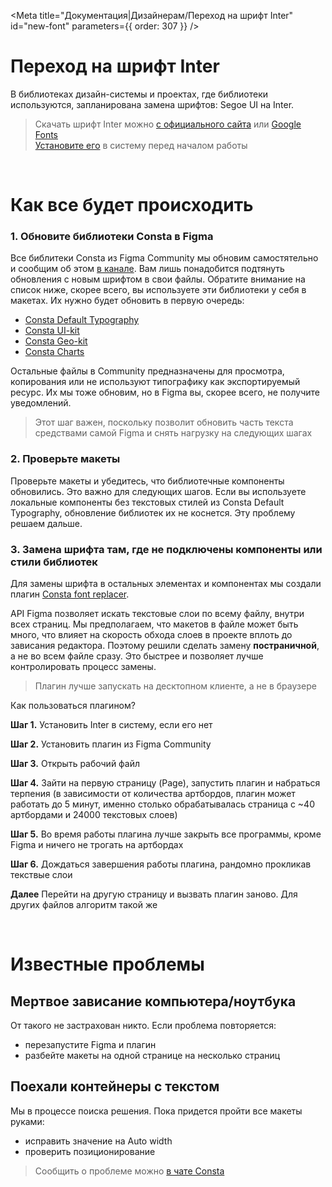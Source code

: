 
<Meta
  title="Документация|Дизайнерам/Переход на шрифт Inter"
  id="new-font"
  parameters={{ order: 307 }}
/>

# Переход на шрифт Inter

В библиотеках дизайн-системы и проектах, где библиотеки используются, запланирована замена шрифтов: Segoe UI на Inter.

> Скачать шрифт Inter можно [с официального сайта](https://rsms.me/inter/) или [Google Fonts](https://fonts.google.com/specimen/Inter?query=inter)  
> [Установите его](https://lifehacker.ru/kak-ustanovit-shrift-v-windows-i-macos) в систему перед началом работы

<br />

# Как все будет происходить

### 1. Обновите библиотеки Consta в Figma

Все библитеки Consta из Figma Community мы обновим самостятельно и сообщим об этом [в канале](https://t.me/consta_ui_releases). Вам лишь понадобится подтянуть обновления с новым шрифтом в свои файлы.
Обратите внимание на список ниже, скорее всего, вы используете эти библиотеки у себя в макетах. Их нужно будет обновить в первую очередь:

- [Consta Default Typography](https://www.figma.com/community/file/855746990421795518)
- [Consta UI-kit](https://www.figma.com/community/file/853774806786762374)
- [Consta Geo-kit](https://www.figma.com/community/file/1063113573061305628)
- [Consta Charts](https://www.figma.com/community/file/982611119114314434)

Остальные файлы в Community предназначены для просмотра, копирования или не используют типографику как экспортируемый ресурс. Их мы тоже обновим, но в Figma вы, скорее всего, не получите уведомлений.

> Этот шаг важен, поскольку позволит обновить часть текста средствами самой Figma и снять нагрузку на следующих шагах

### 2. Проверьте макеты

Проверьте макеты и убедитесь, что библиотечные компоненты обновились. Это важно для следующих шагов.
Если вы используете локальные компоненты без текстовых стилей из Consta Default Typography, обновление библиотек их не коснется. Эту проблему решаем дальше.

### 3. Замена шрифта там, где не подключены компоненты или стили библиотек

Для замены шрифта в остальных элементах и компонентах мы создали плагин [Consta font replacer](https://www.figma.com/community/plugin/1100808562040625391).

API Figma позволяет искать текстовые слои по всему файлу, внутри всех страниц. Мы предполагаем, что макетов в файле может быть много, что влияет на скорость обхода слоев в проекте вплоть до зависания редактора.
Поэтому решили сделать замену **постраничной**, а не во всем файле сразу. Это быстрее и позволяет лучше контролировать процесс замены.

> Плагин лучше запускать на десктопном клиенте, а не в браузере

Как пользоваться плагином?

**Шаг 1.** Установить Inter в систему, если его нет

**Шаг 2.** Установить плагин из Figma Community

**Шаг 3.** Открыть рабочий файл

**Шаг 4.** Зайти на первую страницу (Page), запустить плагин и набраться терпения (в зависимости от количества артбордов, плагин может работать до 5 минут, именно столько обрабатывалась страница с ~40 артбордами и 24000 текстовых слоев)

**Шаг 5.** Во время работы плагина лучше закрыть все программы, кроме Figma и ничего не трогать на артбордах

**Шаг 6.** Дождаться завершения работы плагина, рандомно прокликав текствые слои

**Далее** Перейти на другую страницу и вызвать плагин заново. Для других файлов алгоритм такой же

<br />

# Известные проблемы

## Мертвое зависание компьютера/ноутбука

От такого не застрахован никто. Если проблема повторяется:

- перезапустите Figma и плагин
- разбейте макеты на одной странице на несколько страниц

## Поехали контейнеры с текстом

<NewFontPictures name="1-image" />

Мы в процессе поиска решения. Пока придется пройти все макеты руками:

- исправить значение на Auto width
- проверить позиционирование

> Сообщить о проблеме можно [в чате Consta](https://t.me/Consta_Chat)
